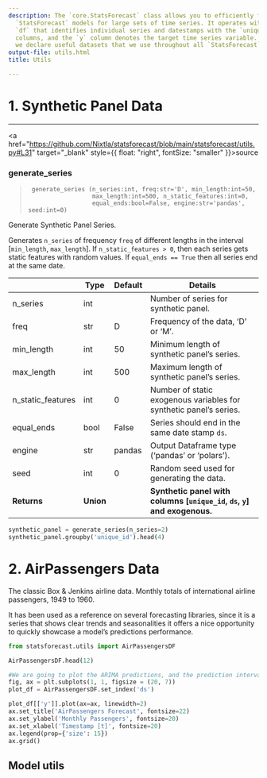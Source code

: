 ```yaml
---
description: The `core.StatsForecast` class allows you to efficiently fit multiple
  `StatsForecast` models for large sets of time series. It operates with pandas DataFrame
  `df` that identifies individual series and datestamps with the `unique_id` and `ds`
  columns, and the `y` column denotes the target time series variable. To assist development,
  we declare useful datasets that we use throughout all `StatsForecast`'s unit tests.
output-file: utils.html
title: Utils

---
```


# 1. Synthetic Panel Data

------------------------------------------------------------------------

<a
href="https://github.com/Nixtla/statsforecast/blob/main/statsforecast/utils.py#L31"
target="_blank" style={{ float: "right", fontSize: "smaller" }}>source</a>

### generate_series

> ``` text
>  generate_series (n_series:int, freq:str='D', min_length:int=50,
>                   max_length:int=500, n_static_features:int=0,
>                   equal_ends:bool=False, engine:str='pandas', seed:int=0)
> ```

Generate Synthetic Panel Series.

Generates `n_series` of frequency `freq` of different lengths in the
interval \[`min_length`, `max_length`\]. If `n_static_features > 0`,
then each series gets static features with random values. If
`equal_ends == True` then all series end at the same date.

|                   | **Type**  | **Default** | **Details**                                                                |
|------|------------------|-------------------------|-------------------------|
| n_series          | int       |             | Number of series for synthetic panel.                                      |
| freq              | str       | D           | Frequency of the data, ‘D’ or ‘M’.                                         |
| min_length        | int       | 50          | Minimum length of synthetic panel’s series.                                |
| max_length        | int       | 500         | Maximum length of synthetic panel’s series.                                |
| n_static_features | int       | 0           | Number of static exogenous variables for synthetic panel’s series.         |
| equal_ends        | bool      | False       | Series should end in the same date stamp `ds`.                             |
| engine            | str       | pandas      | Output Dataframe type (‘pandas’ or ‘polars’).                              |
| seed              | int       | 0           | Random seed used for generating the data.                                  |
| **Returns**       | **Union** |             | **Synthetic panel with columns \[`unique_id`, `ds`, `y`\] and exogenous.** |

```python
synthetic_panel = generate_series(n_series=2)
synthetic_panel.groupby('unique_id').head(4)
```

# 2. AirPassengers Data

The classic Box & Jenkins airline data. Monthly totals of international
airline passengers, 1949 to 1960.

It has been used as a reference on several forecasting libraries, since
it is a series that shows clear trends and seasonalities it offers a
nice opportunity to quickly showcase a model’s predictions performance.

```python
from statsforecast.utils import AirPassengersDF
```


```python
AirPassengersDF.head(12)
```


```python
#We are going to plot the ARIMA predictions, and the prediction intervals.
fig, ax = plt.subplots(1, 1, figsize = (20, 7))
plot_df = AirPassengersDF.set_index('ds')

plot_df[['y']].plot(ax=ax, linewidth=2)
ax.set_title('AirPassengers Forecast', fontsize=22)
ax.set_ylabel('Monthly Passengers', fontsize=20)
ax.set_xlabel('Timestamp [t]', fontsize=20)
ax.legend(prop={'size': 15})
ax.grid()
```

## Model utils

